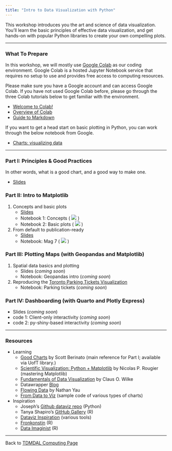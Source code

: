 ```yaml
---
title: "Intro to Data Visualization with Python"
---
```


This workshop introduces you the art and science of data visualization. You'll learn the basic principles of effective data visualization, and get hands-on with popular Python libraries to create your own compelling plots.

------------------------------------------------------------------------

### What To Prepare

In this workshop, we will mostly use [Google Colab](https://colab.research.google.com/) as our coding environment. Google Colab is a hosted Jupyter Notebook service that requires no setup to use and provides free access to computing resources.

Please make sure you have a Google account and can access Google Colab. If you have not used Google Colab before, please go through the three Colab tutorials below to get familiar with the environment.

-   [Welcome to Colab!](https://colab.research.google.com/)
-   [Overview of Colab](https://colab.research.google.com/notebooks/basic_features_overview.ipynb)
-   [Guide to Markdown](https://colab.research.google.com/notebooks/markdown_guide.ipynb)

If you want to get a head start on basic plotting in Python, you can work through the below notebook from Google.

-   [Charts: visualizing data](https://colab.research.google.com/notebooks/charts.ipynb)

------------------------------------------------------------------------

### Part I: Principles & Good Practices

In other words, what is a good chart, and a good way to make one.

-   [Slides](part_1/intro_dv.pdf)

### Part II: Intro to Matplotlib

1.  Concepts and basic plots
    -   [Slides](part_2/matplotlib_concepts_basic_plots.pdf)
    -   Notebook 1: Concepts ( [![](colab-badge.svg)](https://colab.research.google.com/github/tdmdal/mma-dv-2024/blob/master/docs/part_2/matplotlib_intro.ipynb) )
    -   Notebook 2: Basic plots ( [![](colab-badge.svg)](https://colab.research.google.com/github/tdmdal/mma-dv-2024/blob/master/docs/part_2/gapminder.ipynb) )

2.  From default to publication-ready
    -   [Slides](part_2/matplotlib_default_to_pub.pdf)
    -   Notebook: Mag 7 ( [![](colab-badge.svg)](https://colab.research.google.com/github/tdmdal/mma-dv-2024/blob/master/docs/part_2/mag7.ipynb) )

### Part III: Plotting Maps (with Geopandas and Matplotlib)

1.  Spatial data basics and plotting
    -   Slides (*coming soon*)
    -   Notebook: Geopandas intro (*coming soon*)
    
2.  Reproducing the [Toronto Parking Tickets Visualization](https://schoolofcities.github.io/parking-tickets-toronto/)
    -   Notebook: Parking tickets (*coming soon*)

### Part IV: Dashboarding (with Quarto and Plotly Express)

-  Slides (*coming soon*)
-  code 1: Client-only interactivity (*coming soon*)
-  code 2: py-shiny-based interactivity (*coming soon*)

------------------------------------------------------------------------

### Resources

-   Learning
    -   [Good Charts](https://scottberinato.com/good-charts-book/) by Scott Berinato (main reference for Part I; available via UofT library.)
    -   [Scientific Visualization: Python + Matplotlib](https://inria.hal.science/hal-03427242/) by Nicolas P. Rougier (mastering Matplotlib)
    -   [Fundamentals of Data Visualization](https://clauswilke.com/dataviz/) by Claus O. Wilke
    -   Datawrapper [Blog](https://blog.datawrapper.de/)
    -   [Flowing Data](https://flowingdata.com/) by Nathan Yau
    -   [From Data to Viz](https://www.data-to-viz.com/) (sample code of various types of charts)
-   Inspiration
    -   Joseph's [Github dataviz repo](https://github.com/JosephBARBIERDARNAL/misc-dataviz) (Python)
    -   Tanya Shapiro's [GitHub Gallery](https://github.com/tashapiro) (R)
    -   [Dataviz Inspiration](https://www.dataviz-inspiration.com/) (various tools)
    -   [Fronkonstin](https://fronkonstin.com/tag/ggplot2/) (R)
    -   [Data Imaginist](https://thomaslinpedersen.art/work/#category=R) (R)

------------------------------------------------------------------------

Back to [TDMDAL Computing Page](https://tdmdal.github.io/)

